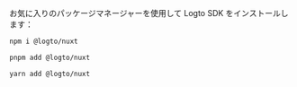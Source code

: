 お気に入りのパッケージマネージャーを使用して Logto SDK をインストールします：

<Tabs>

  <TabItem value="npm" label="npm">

```bash
npm i @logto/nuxt
```

  </TabItem>
  <TabItem value="pnpm" label="pnpm">

```bash
pnpm add @logto/nuxt
```

  </TabItem>
  <TabItem value="yarn" label="Yarn">

```bash
yarn add @logto/nuxt
```

  </TabItem>

</Tabs>
